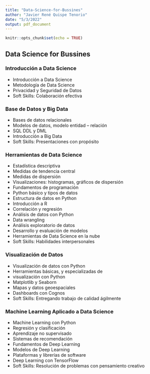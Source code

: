 ```yaml
---
title: "Data-Science-for-Bussines"
author: "Javier René Quispe Tenorio"
date: "5/3/2022"
output: pdf_document
---
```


```r
knitr::opts_chunk$set(echo = TRUE)
```

## Data Science for Bussines

### Introducción a Data Science

- Introducción a Data Science
- Metodología de Data Science
- Privacidad y Seguridad de Datos
- Soft Skills: Colaboración efectiva

### Base de Datos y Big Data

- Bases de datos relacionales
- Modelos de datos, modelo entidad – relación
- SQL DDL y DML
- Introducción a Big Data
- Soft Skills: Presentaciones con propósito

### Herramientas de Data Science

- Estadística descriptiva
- Medidas de tendencia central
- Medidas de dispersión
- Visualizaciones: histogramas, gráficos de dispersión
- Fundamentos de programación
- Python básico y tipos de datos
- Estructura de datos en Python
- Introducción a R
- Correlación y regresión
- Análisis de datos con Python
- Data wrangling
- Análisis exploratorio de datos
- Desarrollo y evaluación de modelos
- Herramientas de Data Science en la nube
- Soft Skills: Habilidades interpersonales

### Visualización de Datos

- Visualización de datos con Python
- Herramientas básicas, y especializadas de
- visualización con Python
- Matplotlib y Seaborn
- Mapas y datos geoespaciales
- Dashboards con Cognos
- Soft Skills: Entregando trabajo de calidad ágilmente

### Machine Learning Aplicado a Data Science

- Machine Learning con Python
- Regresión y clasificación
- Aprendizaje no supervisado
- Sistemas de recomendación
- Fundamentos de Deep Learning
- Modelos de Deep Learning
- Plataformas y librerías de software
- Deep Learning con TensorFlow
- Soft Skills: Resolución de problemas con pensamiento creativo